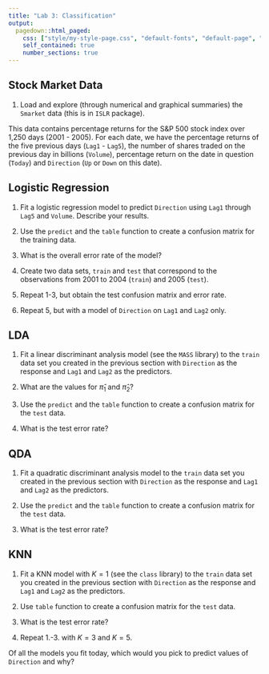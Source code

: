 ```yaml
---
title: "Lab 3: Classification"
output:
  pagedown::html_paged:
    css: ["style/my-style-page.css", "default-fonts", "default-page", "default"]
    self_contained: true
    number_sections: true
---
```


## Stock Market Data

1. Load and explore (through numerical and graphical summaries) the `Smarket` data (this is in `ISLR` package). 

This data contains percentage returns for the S\&P 500 stock index over 1,250 days (2001 - 2005). For each date, we have the percentage returns of the five previous days (`Lag1` - `Lag5`), the number of shares traded on the previous day in billions (`Volume`), percentage return on the date in question (`Today`) and `Direction` (`Up` or `Down` on this date).

## Logistic Regression

1. Fit a logistic regression model to predict `Direction` using `Lag1` through `Lag5` and `Volume`. Describe your results.

2. Use the `predict` and the `table` function to create a confusion matrix for the training data.

3. What is the overall error rate of the model?

4. Create two data sets, `train` and `test` that correspond to the observations from 2001 to 2004 (`train`) and 2005 (`test`).

5. Repeat 1-3, but obtain the test confusion matrix and error rate.

6. Repeat 5, but with a model of `Direction` on `Lag1` and `Lag2` only.

## LDA

1. Fit a linear discriminant analysis model (see the `MASS` library) to the `train` data set you created in the previous section with `Direction` as the response and `Lag1` and `Lag2` as the predictors.

2. What are the values for $\hat{\pi}_1$ and $\hat{\pi}_2$?

3.  Use the `predict` and the `table` function to create a confusion matrix for the `test` data.

4. What is the test error rate?

## QDA 

1. Fit a quadratic discriminant analysis model to the `train` data set you created in the previous section with `Direction` as the response and `Lag1` and `Lag2` as the predictors.

2.  Use the `predict` and the `table` function to create a confusion matrix for the `test` data.

3. What is the test error rate?

## KNN

1. Fit a KNN model with $K = 1$ (see the `class` library) to the `train` data set you created in the previous section with `Direction` as the response and `Lag1` and `Lag2` as the predictors.

2. Use `table` function to create a confusion matrix for the `test` data.

3. What is the test error rate?

4. Repeat 1.-3. with $K = 3$ and $K = 5$.

Of all the models you fit today, which would you pick to predict values of `Direction` and why?






